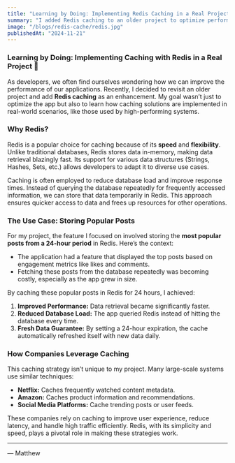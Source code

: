 ```yaml
---
title: "Learning by Doing: Implementing Redis Caching in a Real Project"
summary: "I added Redis caching to an older project to optimize performance, reduce database load, and store the most popular posts for 24 hours. It’s a strategy used by many big companies, and here's what I learned!"
image: "/blogs/redis-cache/redis.jpg"
publishedAt: "2024-11-21"
---
```

### **Learning by Doing: Implementing Caching with Redis in a Real Project** 🚀  

As developers, we often find ourselves wondering how we can improve the performance of our applications. Recently, I decided to revisit an older project and add **Redis caching** as an enhancement. My goal wasn’t just to optimize the app but also to learn how caching solutions are implemented in real-world scenarios, like those used by high-performing systems.  


### **Why Redis?**  

Redis is a popular choice for caching because of its **speed** and **flexibility**. Unlike traditional databases, Redis stores data in-memory, making data retrieval blazingly fast. Its support for various data structures (Strings, Hashes, Sets, etc.) allows developers to adapt it to diverse use cases.  

Caching is often employed to reduce database load and improve response times. Instead of querying the database repeatedly for frequently accessed information, we can store that data temporarily in Redis. This approach ensures quicker access to data and frees up resources for other operations.  


### **The Use Case: Storing Popular Posts**  

For my project, the feature I focused on involved storing the **most popular posts from a 24-hour period** in Redis. Here’s the context:  

- The application had a feature that displayed the top posts based on engagement metrics like likes and comments.  
- Fetching these posts from the database repeatedly was becoming costly, especially as the app grew in size.  

By caching these popular posts in Redis for 24 hours, I achieved:  
1. **Improved Performance:** Data retrieval became significantly faster.  
2. **Reduced Database Load:** The app queried Redis instead of hitting the database every time.  
3. **Fresh Data Guarantee:** By setting a 24-hour expiration, the cache automatically refreshed itself with new data daily.  


### **How Companies Leverage Caching**  

This caching strategy isn’t unique to my project. Many large-scale systems use similar techniques:  
- **Netflix:** Caches frequently watched content metadata.  
- **Amazon:** Caches product information and recommendations.  
- **Social Media Platforms:** Cache trending posts or user feeds.  

These companies rely on caching to improve user experience, reduce latency, and handle high traffic efficiently. Redis, with its simplicity and speed, plays a pivotal role in making these strategies work.  

---


— Matthew
